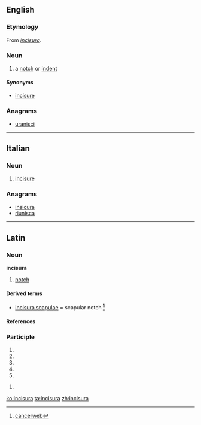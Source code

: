 ==English==

===Etymology===
From {{etyl|la|en}} ''[[#Latin|incisura]]''.

===Noun===
{{en-noun|incisurae}}

# {{context|anatomy|lang=en}} a [[notch]] or [[indent]]

====Synonyms====
* [[incisure]]

===Anagrams===
* [[uranisci#English|uranisci]]

----

==Italian==

===Noun===
{{it-noun|f}}

# {{context|anatomy|lang=it}} [[incisure]]

===Anagrams===
* [[insicura#Italian|insicura]]
* [[riunisca#Italian|riunisca]]

----

==Latin==

===Noun===
'''incisura''' {{f}}

# [[notch]]

====Derived terms====
* [[incisura scapulae]] = scapular notch <ref> [http://cancerweb.ncl.ac.uk/cgi-bin/omd?incisura+scapulae cancerweb]</ref>

====References====
<references/>

===Participle===
{{la-part-form|incīsūra}}

# {{inflection of|incīsūrus||nom|f|s|lang=la}}
# {{inflection of|incīsūrus||nom|n|p|lang=la}}
# {{inflection of|incīsūrus||acc|n|p|lang=la}}
# {{inflection of|incīsūrus||voc|f|s|lang=la}}
# {{inflection of|incīsūrus||voc|n|p|lang=la}}

{{la-part-form|incīsūrā}}

# {{inflection of|incīsūrus||abl|f|s|lang=la}}

[[ko:incisura]]
[[ta:incisura]]
[[zh:incisura]]